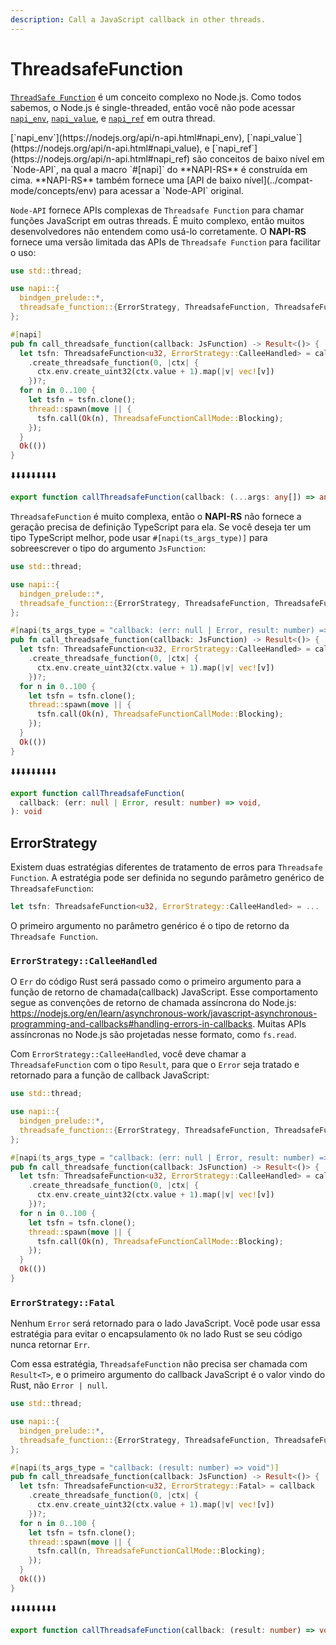 ```yaml
---
description: Call a JavaScript callback in other threads.
---
```


# ThreadsafeFunction

[`ThreadSafe Function`](https://nodejs.org/api/n-api.html#asynchronous-thread-safe-function-calls) é um conceito complexo no Node.js. Como todos sabemos, o Node.js é single-threaded, então você não pode acessar [`napi_env`](https://nodejs.org/api/n-api.html#napi_env), [`napi_value`](https://nodejs.org/api/n-api.html#napi_value), e [`napi_ref`](https://nodejs.org/api/n-api.html#napi_ref) em outra thread.


<Callout>
  [`napi_env`](https://nodejs.org/api/n-api.html#napi_env),
  [`napi_value`](https://nodejs.org/api/n-api.html#napi_value), e
  [`napi_ref`](https://nodejs.org/api/n-api.html#napi_ref) são conceitos de
  baixo nível em `Node-API`, na qual a macro `#[napi]` do **NAPI-RS** é
  construída em cima. **NAPI-RS** também fornece uma [API de baixo
  nível](../compat-mode/concepts/env) para acessar a `Node-API` original.
</Callout>

`Node-API` fornece APIs complexas de `Threadsafe Function` para chamar funções JavaScript em outras threads. É muito complexo, então muitos desenvolvedores não entendem como usá-lo corretamente. O **NAPI-RS** fornece uma versão limitada das APIs de `Threadsafe Function` para facilitar o uso:

```rust {10} filename="lib.rs"
use std::thread;

use napi::{
  bindgen_prelude::*,
  threadsafe_function::{ErrorStrategy, ThreadsafeFunction, ThreadsafeFunctionCallMode},
};

#[napi]
pub fn call_threadsafe_function(callback: JsFunction) -> Result<()> {
  let tsfn: ThreadsafeFunction<u32, ErrorStrategy::CalleeHandled> = callback
    .create_threadsafe_function(0, |ctx| {
      ctx.env.create_uint32(ctx.value + 1).map(|v| vec![v])
    })?;
  for n in 0..100 {
    let tsfn = tsfn.clone();
    thread::spawn(move || {
      tsfn.call(Ok(n), ThreadsafeFunctionCallMode::Blocking);
    });
  }
  Ok(())
}
```

⬇️⬇️⬇️⬇️⬇️⬇️⬇️⬇️⬇️

```ts filename="index.d.ts"
export function callThreadsafeFunction(callback: (...args: any[]) => any): void
```

`ThreadsafeFunction` é muito complexa, então o **NAPI-RS** não fornece a geração precisa de definição TypeScript para ela. Se você deseja ter um tipo TypeScript melhor, pode usar `#[napi(ts_args_type)]` para sobreescrever o tipo do argumento `JsFunction`:

```rust {8} filename="lib.rs"
use std::thread;

use napi::{
  bindgen_prelude::*,
  threadsafe_function::{ErrorStrategy, ThreadsafeFunction, ThreadsafeFunctionCallMode},
};

#[napi(ts_args_type = "callback: (err: null | Error, result: number) => void")]
pub fn call_threadsafe_function(callback: JsFunction) -> Result<()> {
  let tsfn: ThreadsafeFunction<u32, ErrorStrategy::CalleeHandled> = callback
    .create_threadsafe_function(0, |ctx| {
      ctx.env.create_uint32(ctx.value + 1).map(|v| vec![v])
    })?;
  for n in 0..100 {
    let tsfn = tsfn.clone();
    thread::spawn(move || {
      tsfn.call(Ok(n), ThreadsafeFunctionCallMode::Blocking);
    });
  }
  Ok(())
}
```

⬇️⬇️⬇️⬇️⬇️⬇️⬇️⬇️⬇️

```ts filename="index.d.ts"
export function callThreadsafeFunction(
  callback: (err: null | Error, result: number) => void,
): void
```

## ErrorStrategy

Existem duas estratégias diferentes de tratamento de erros para `Threadsafe Function`. A estratégia pode ser definida no segundo parâmetro genérico de `ThreadsafeFunction`:

```rust filename="lib.rs"
let tsfn: ThreadsafeFunction<u32, ErrorStrategy::CalleeHandled> = ...
```

O primeiro argumento no parâmetro genérico é o tipo de retorno da `Threadsafe Function`.

### `ErrorStrategy::CalleeHandled`

O `Err` do código Rust será passado como o primeiro argumento para a função de retorno de chamada(callback) JavaScript. Esse comportamento segue as convenções de retorno de chamada assíncrona do Node.js: https://nodejs.org/en/learn/asynchronous-work/javascript-asynchronous-programming-and-callbacks#handling-errors-in-callbacks. Muitas APIs assíncronas no Node.js são projetadas nesse formato, como `fs.read`.

Com `ErrorStrategy::CalleeHandled`, você deve chamar a `ThreadsafeFunction` com o tipo `Result`, para que o `Error` seja tratado e retornado para a função de callback JavaScript:

```rust {10,17} filename="lib.rs"
use std::thread;

use napi::{
  bindgen_prelude::*,
  threadsafe_function::{ErrorStrategy, ThreadsafeFunction, ThreadsafeFunctionCallMode},
};

#[napi(ts_args_type = "callback: (err: null | Error, result: number) => void")]
pub fn call_threadsafe_function(callback: JsFunction) -> Result<()> {
  let tsfn: ThreadsafeFunction<u32, ErrorStrategy::CalleeHandled> = callback
    .create_threadsafe_function(0, |ctx| {
      ctx.env.create_uint32(ctx.value + 1).map(|v| vec![v])
    })?;
  for n in 0..100 {
    let tsfn = tsfn.clone();
    thread::spawn(move || {
      tsfn.call(Ok(n), ThreadsafeFunctionCallMode::Blocking);
    });
  }
  Ok(())
}
```

### `ErrorStrategy::Fatal`

Nenhum `Error` será retornado para o lado JavaScript. Você pode usar essa estratégia para evitar o encapsulamento `Ok` no lado Rust se seu código nunca retornar `Err`.

Com essa estratégia, `ThreadsafeFunction` não precisa ser chamada com `Result<T>`, e o primeiro argumento do callback JavaScript é o valor vindo do Rust, não `Error | null`.

```rust {10,17} filename="lib.rs"
use std::thread;

use napi::{
  bindgen_prelude::*,
  threadsafe_function::{ErrorStrategy, ThreadsafeFunction, ThreadsafeFunctionCallMode},
};

#[napi(ts_args_type = "callback: (result: number) => void")]
pub fn call_threadsafe_function(callback: JsFunction) -> Result<()> {
  let tsfn: ThreadsafeFunction<u32, ErrorStrategy::Fatal> = callback
    .create_threadsafe_function(0, |ctx| {
      ctx.env.create_uint32(ctx.value + 1).map(|v| vec![v])
    })?;
  for n in 0..100 {
    let tsfn = tsfn.clone();
    thread::spawn(move || {
      tsfn.call(n, ThreadsafeFunctionCallMode::Blocking);
    });
  }
  Ok(())
}
```

⬇️⬇️⬇️⬇️⬇️⬇️⬇️⬇️⬇️

```ts {2} filename="index.d.ts"
export function callThreadsafeFunction(callback: (result: number) => void): void
```
